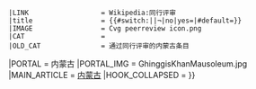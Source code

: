 {{WPBannerMeta
|PROJECT                = 内蒙古
 |BANNER_NAME           = Template:内蒙古专题
 |substcheck            = <includeonly>{{subst:</includeonly><includeonly>substcheck}}</includeonly>
 |small                 = {{{small|}}}
 |category              = {{{category|¬}}}
 |listas                = {{{listas|}}}
|IMAGE_LEFT             = GhinggisKhanMausoleum.jpg
|QUALITY_SCALE          = subpage
 |class                 = {{{class|}}}
|auto                   = {{{auto|}}}
|importance             = {{{importance|}}}
|ASSESSMENT_CAT         = 内蒙古条目
|ASSESSMENT_LINK        = PJ:内蒙古/评级
|COMMENTS               = yes
|COMMENTS_CAT           = 含有评论页的内蒙古条目
|attention              = {{{attention|}}}
 |ATTENTION_CAT         = 需要关注的内蒙古条目
|note 1                 = {{{ref|}}}
 |NOTE_1_TEXT           = 根据标记，本条目需要补充更多[[WP:列明来源|来源]]'''[[WP:可供查证|以供查证]]'''。
 |NOTE_1_IMAGE          = Question_book-4.svg
 |NOTE_1_CAT            = 需要补充来源的内蒙古条目
|infobox                = {{{needs-infobox|}}}
 |INFOBOX_CAT           = 需要信息框的内蒙古条目
 |peer review           = {{{peer|}}}
 |old peer review       = {{#switch:{{lc:{{{old-peer|¬}}}}}||¬|no=|yes}}
 |LINK                  = Wikipedia:同行评审
 |title                 = {{#switch:{{lc:{{{old-peer|¬}}}}}||¬|no|yes={{SUBJECTPAGENAME}}|#default={{{old-peer|}}}}}
 |IMAGE                 = Cvg peerreview icon.png
 |CAT                   = 
 |OLD_CAT               = 通过同行评审的内蒙古条目
|PORTAL                 = 内蒙古
|PORTAL_IMG             = GhinggisKhanMausoleum.jpg
|MAIN_ARTICLE           = [[内蒙古]]
|HOOK_COLLAPSED         = {{WPBannerMeta/hooks/notecounter
 |category              = {{{category|¬}}}
 |BANNER_NAME           = Template:内蒙古专题
 |note 1                = {{{peer|}}}
 |note 2                = {{{old-peer|}}}
}}}}<noinclude>
{{documentation}}
</noinclude>